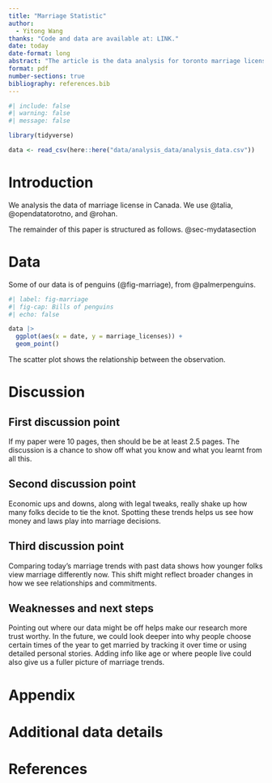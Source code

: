 ```yaml
---
title: "Marriage Statistic"
author: 
  - Yitong Wang
thanks: "Code and data are available at: LINK."
date: today
date-format: long
abstract: "The article is the data analysis for toronto marriage license, sctter plot included."
format: pdf
number-sections: true
bibliography: references.bib
---
```


```r
#| include: false
#| warning: false
#| message: false

library(tidyverse)

data <- read_csv(here::here("data/analysis_data/analysis_data.csv"))

```


# Introduction

We analysis the data of marriage license in Canada. We use @talia, @opendatatorotno, and @rohan.

The remainder of this paper is structured as follows. @sec-mydatasection



# Data {#sec-mydatasection}

Some of our data is of penguins (@fig-marriage), from @palmerpenguins.

```r
#| label: fig-marriage
#| fig-cap: Bills of penguins
#| echo: false

data |> 
  ggplot(aes(x = date, y = marriage_licenses)) +
  geom_point()

```
The scatter plot shows the relationship between the observation.



# Discussion

## First discussion point {#sec-first-point}

If my paper were 10 pages, then should be be at least 2.5 pages. The discussion is a chance to show off what you know and what you learnt from all this. 

## Second discussion point

Economic ups and downs, along with legal tweaks, really shake up how many folks decide to tie the knot. Spotting these trends helps us see how money and laws play into marriage decisions.

## Third discussion point

Comparing today’s marriage trends with past data shows how younger folks view marriage differently now. This shift might reflect broader changes in how we see relationships and commitments.

## Weaknesses and next steps

Pointing out where our data might be off helps make our research more trust worthy. In the future, we could look deeper into why people choose certain times of the year to get married by tracking it over time or using detailed personal stories. Adding info like age or where people live could also give us a fuller picture of marriage trends.

\newpage

\appendix

# Appendix {-}


# Additional data details



\newpage


# References


